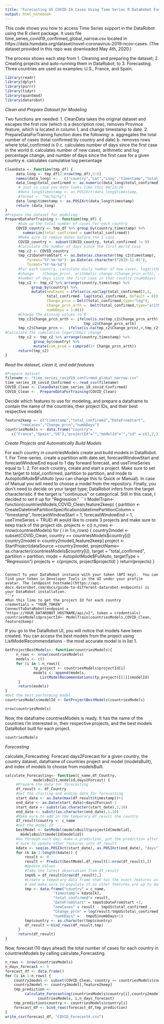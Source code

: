 ```yaml
---
title: "Forecasting US COVID-19 Cases Using Time Series R DataRobot Functionality"
output: html_notebook
---
```


This code shows you how to access Time Series support in the DataRobot using the R client package. It uses file time_series_covid19_confirmed_global_narrow.csv located in https://data.humdata.org/dataset/novel-coronavirus-2019-ncov-cases. (The dataset provided in this repo was downloaded May 4th, 2020.)

The process shows each step from 1. Cleaning and preparing the dataset; 2. Creating projects and auto-running them in DataRobot; to 3. Forecasting.  Three countries are used as examples: U.S., France, and Spain.


```r
library(readr)
library(dplyr)
library(purrr)
library(tidyr)
library(quantmod)
library(datarobot)
```
*Clean and Prepare Dataset for Modeling*

Two functions are needed:
    1. CleanData takes the original dataset and escapes the first row (which is a description row), removes Province feature, which is located in column 1, and change timestamp to date.
    2. PrepareDataForTraining function does the following:
         a. aggregates the total number of cases (total confirmed by country and date)
         b. removes rows where total_confirmed is 0
         c. calculates number of days since the first case in the world
         d. calculates number of new cases, arithmetic and log percentage change, and number of days since the first case for a given country
         e. calculates cumulative log percentage

```r

CleanData <- function(tmp_df) {
     data_long <- tmp_df[2:nrow(tmp_df),2:6]
     names(data_long) <-   c("country","Lat","Long","timestamp","total_confirmed")
     data_long$total_confirmed <- as.numeric(data_long$total_confirmed)
      # Just in case you date looks like this 04/23/20
      #data_long$timestamp <- as.POSIXct(data_long$timestamp,
      #format =  "%m/%d/%y")
     data_long$timestamp <- as.POSIXct(data_long$timestamp)
     return (data_long)
}
#Prepare the dataset for modeling
PrepareDataForTraining <- function(tmp_df) {
      #Sum up the total number of cases for each country
     COVID_country <- tmp_df %>% group_by(country,timestamp) %>%
        summarize(total_confirmed = sum(total_confirmed))
      #Make sure to remove dates before the 1 case
      COVID_country <- subset(COVID_country, total_confirmed != 0)
      #Calculate the number of days since the first World Case
      tmp_c2 <- COVID_country
      tmp_c2$DateFromStart <- as.Date(as.character(tmp_c2$timestamp),
          format="%Y-%m-%d")- as.Date(as.character("2019-11-01"),
          format="%Y-%m-%d")
      #For each country, calculate daily number of new cases, logarithmic
      #change    (Change_prcn), arithmetic change (Change_prcn_arth), and
      #number of days since the first case in that country (numbDays)
      tmp_c2 <- tmp_c2 %>% arrange(country,timestamp) %>%
            group_by(country) %>%
            mutate(newCases = ifelse(is.na(lag(total_confirmed)),1,
                   total_confirmed- lag(total_confirmed, default = 0)),
                   Change_prcn = Delt(total_confirmed,type="log"),
                   Change_prcn_arth =  Delt(total_confirmed,type="arithmetic"),
                   numbDays = 1:n())
      #Change the missing values to 0
      tmp_c2$Change_prcn_arth <- ifelse(is.na(tmp_c2$Change_prcn_arth),0,
                                    tmp_c2$Change_prcn_arth)
      tmp_c2$Change_prcn <-  ifelse(is.na(tmp_c2$Change_prcn),0,tmp_c2$Change_prcn)
#Calculate the cumulative logarithmic change
      tmp_c2 <- tmp_c2 %>% arrange(country,timestamp) %>%
             group_by(country) %>%
             mutate(cum_prod = cumprod(1+ Change_prcn_arth))
      return(tmp_c2)
}

```
*Read the dataset, clean it, and add features*
```r
#Prepare dataset
filename <- "time_series_covid19_confirmed_global_narrow.csv"
time_series_19_covid_Confirmed <- read_csv(filename)
COVID_Clean <- CleanData(time_series_19_covid_Confirmed)
COVID_Clean <-  PrepareDataForTraining(COVID_Clean)

```


Decide which features to use for modeling, and prepare a dataframe to contain the name of the countries, their project IDs, and their best respective models
```r
feature2keep <- c("timestamp","total_confirmed","DateFromStart",
       "newCases","Change_prcn","numbDays")
countriesModels <- data.frame("country"=
   c("France","Spain","US"),"projectId"="","modelId"="","id" = c(1,2,3))

```
*Create Projects and Automatically Build Models*

For each country in countriesModels create and build models in DataRobot.  
1.  For Time-series, create a partition with date set, forecastWindowStart and forecastWindowEnd equal to 1 day forward forecast, and useTimeSeries equal to 1.
2.  For each country, create and start a project.  Make sure to set the target to total_confirmed, partition to partition, and mode to AutopilotMode$FullAuto (you can change this to Quick or Manual).  In case of Manual you will need to choose a model from the repository.  Finally, you don't need to decide on your target type; DataRobot infers from the target characteristic if the target is "continuous" or categorical.  Still in this case, I decided to set it up for "Regression."
```r
ModelTrain<- function(countriesModels,COVID_Clean,feature2keep) {
     partition <-
    CreateDatetimePartitionSpecification(datetimePartitionColumn =
 	  "timestamp",
    forecastWindowStart = 1,
    forecastWindowEnd = 1,
    useTimeSeries = TRUE)
              #I would like to create 3 projects and make sure to keep track of the project ids.
    projects <- c()
    n_rows <- nrow(countriesModels)
    for ( i in 1:n_rows) {
        country2model <- subset(COVID_Clean, country ==
        countriesModels$country[i])
        country2model <- country2model[,feature2keep]
        project <- StartProject(dataSource =country2model,
        projectName= as.character(countriesModels$country[i]),
                        target = "total_confirmed",
                        partition = partition,
                        mode = AutopilotMode$FullAuto,
                        targetType = "Regression")
         projects <- c(projects, project$projectId)
      }
      return(projects)
}

```

Connect to your DataRobot instance with your token (API key).  You can find your token in Developer Tools in the UI under your profile avatar. The [endpoint hostname](https://api-docs.datarobot.com/docs/guide-to-different-datarobot-endpoints) is your DataRobot installation.
```r
#Run this line to get the project Id for each country
credentials = "YOUR_TOKEN"
ConnectToDataRobot(endpoint = "https://YOUR_DATAROBOT_HOSTNAME/api/v2", token = credentials)
countriesModels$projectId<- ModelTrain(countriesModels,COVID_Clean,
feature2keep)

```

If you go to the DataRobot UI, you will notice that models have been created. You can access the best models from the project using ListModelRecommendations - the most accurate model is in list 1.
```r
GetProjectBestModels<- function(countriesModels){
     n_rows <- nrow(countriesModels)
     models <- c()
     for (i in 1:n_rows){
		     tp_project <- countriesModels$projectId[i]
		     models <- append(models,
              	ListModelRecommendations(tp_project)[[1]]$modelId)
      }
      return(models)
}
#Get the best performing model
countriesModels$modelId <- GetProjectBestModels(countriesModels)

```
```r
nrow(countriesModels)
```

Now, the dataframe countriesModels is ready.  It has the name of the countries I'm interested in, their respective projects, and the best models DataRobot built for each project.

```r
countriesModels
```


*Forecasting*

calculate_Forecasting:  Forecast days2Forecast for a given country, the country dataset, dataframe of countries project and model (modelsBuilt), and index of models to choose from modelsBuilt.
```r
calculate_Forecasting<- function(c_name,df_Country,
             modelsBuilt,modelid,days2Forcast) {
     #Prepare the data for forecasting
     df_result <- df_Country
     #Get the starting and ending date for forecasting
     start_date <- as.Date(max(df_result$timestamp))+1
     end_date <- as.Date(start_date)+days2Forcast-1
     start_date <- substr(as.character(start_date),1,10)
     end_date <- substr(as.character(end_date),1,10)
     #Make sure to add in the temporary df_result the country
     df_result$country <- c_name
     #Get the model Id
     bestModel <- GetModel(modelsBuilt$projectId[modelid],
       modelsBuilt$modelId[modelid])
     #Go through each day, make a prediction, put the prediction after making
     # sure to update other features into df_result
     kdate <- seq(as.POSIXct(start_date), as.POSIXct(end_date), "days")
     for (k in 1:length(kdate)) {
         result <- 0
         result <- Predict(bestModel,df_result[1:nrow(df_result),])
         #Update Values
         #Take the latest observation from df_result
         tmpUS = df_result[nrow(df_result),]
         #Create a temporary data frame that has the exact features as df_result
         # and make sure to populate it so other features are up to date
         tmp <- data.frame("country" = c_name,
                      "timestamp"= kdate[k],
                      "total_confirmed"= result,
                      "DateFromStart" = tmpUS$DateFromStart +1,  
                      "newCases" = result - tmpUS$total_confirmed ,
                      "Change_prcn" = log(result/tmpUS$total_confirmed),
                      "numbDays" =   tmpUS$numbDays+1)
         tmp$country <- as.character(tmp$country)
         df_result <-bind_rows(df_result,tmp)
      }
      return(df_result)
}

```


Now, forecast (10 days ahead) the total number of cases for each country in countriesModels by calling calculate_Forecasting.
```r
n_rows <- nrow(countriesModels)
n_days_forecast <- 5
forecast_df <- data.frame()
for (i in 1:n_rows) {
    country2model <- subset(COVID_Clean, country == countriesModels$country[i])
    country2model <- country2model[,feature2keep]
    tmp_prediction <-  
         calculate_Forecasting(countriesModels$country[i],country2model,
               countriesModels, i,n_days_forecast)
    tmp_prediction$country <- countriesModels$country[i]
    forecast_df <- bind_rows(forecast_df,tmp_prediction)
}
write_csv(forecast_df, "COVID_Forecast4.csv")
```
